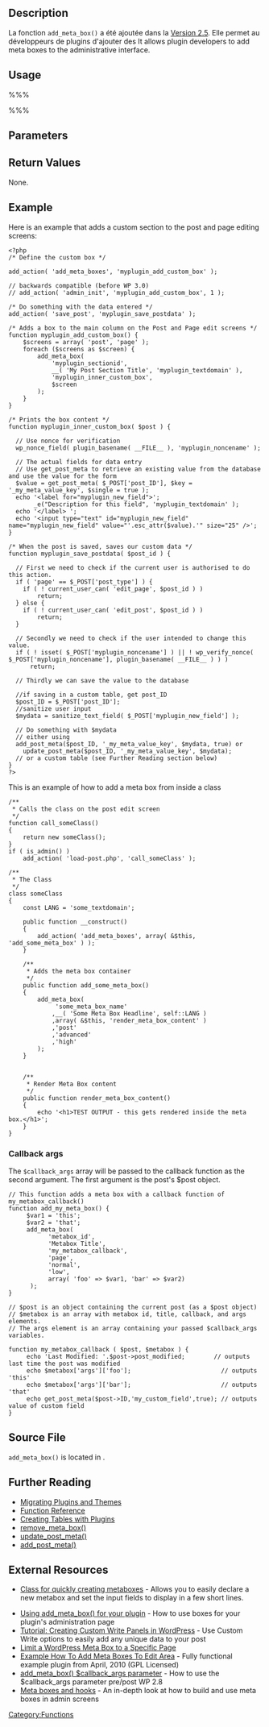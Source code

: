 {{Languages|
{{en|Function Reference/add_meta_box}}
{{ja|関数リファレンス/add_meta_box}}
}}

{{French Header}}
{{Stub}}

== Description ==

La fonction <tt>add_meta_box()</tt> a été ajoutée dans la [[Version 2.5]].  Elle permet au développeurs de plugins d'ajouter des It allows plugin developers to add meta boxes to the administrative interface.

== Usage ==

%%% <?php
   add_meta_box( $id, $title, $callback, $post_type, $context,
         $priority, $callback_args );
?>%%%

== Parameters ==

{{Parameter|$id|string|Identifiant unique de la metabox sur l'écrand d'édition.}}
{{Parameter|$title|string|Titre de la metabox, visible par les utilisateurs.}}

{{Parameter|$callback|callback|Function that prints out the HTML for the edit screen section. The function name as a string, or, within a class, an array to call one of the class's methods. The callback can accept up to two arguments, see [[#Callback args|Callback args]]. See the second example under [[Function_Reference/add_meta_box#Example|Example]] below.}}

{{Parameter|$post_type|string|Type de contenu concerné sur lequel s'affiche la Metabox (Article, page, ...) (<tt>'post'</tt>, <tt>'page'</tt>, <tt>'link'</tt>, <tt>'attachment'</tt> ou <tt>'custom_post_type'</tt> où custom_post_type est l'identifiant, ou label, unique de l'article personnalisé)}}

{{Parameter|$context|string|L'endroit où doit être affichée la metabox (<tt>'normal'</tt>, <tt>'advanced'</tt>, or <tt>'side'</tt>). (Note that 'side' doesn't exist before 2.7)|optional|'advanced'}}
{{Parameter|$priority|string|The priority within the context where the boxes should show (<tt>'high'</tt>, <tt>'core'</tt>, <tt>'default'</tt> or <tt>'low'</tt>)|optional|'default'}}
{{Parameter|$callback_args|array|Arguments to pass into your callback function. The callback will receive the $post object and whatever parameters are passed through this variable.|optional|null}}

== Return Values ==
None.

== Example ==

Here is an example that adds a custom section to the post and page editing screens: 

<pre>
<?php
/* Define the custom box */

add_action( 'add_meta_boxes', 'myplugin_add_custom_box' );

// backwards compatible (before WP 3.0)
// add_action( 'admin_init', 'myplugin_add_custom_box', 1 );

/* Do something with the data entered */
add_action( 'save_post', 'myplugin_save_postdata' );

/* Adds a box to the main column on the Post and Page edit screens */
function myplugin_add_custom_box() {
    $screens = array( 'post', 'page' );
    foreach ($screens as $screen) {
        add_meta_box(
            'myplugin_sectionid',
            __( 'My Post Section Title', 'myplugin_textdomain' ),
            'myplugin_inner_custom_box',
            $screen
        );
    }
}

/* Prints the box content */
function myplugin_inner_custom_box( $post ) {

  // Use nonce for verification
  wp_nonce_field( plugin_basename( __FILE__ ), 'myplugin_noncename' );

  // The actual fields for data entry
  // Use get_post_meta to retrieve an existing value from the database and use the value for the form
  $value = get_post_meta( $_POST['post_ID'], $key = '_my_meta_value_key', $single = true );
  echo '<label for="myplugin_new_field">';
       _e("Description for this field", 'myplugin_textdomain' );
  echo '</label> ';
  echo '<input type="text" id="myplugin_new_field" name="myplugin_new_field" value="'.esc_attr($value).'" size="25" />';
}

/* When the post is saved, saves our custom data */
function myplugin_save_postdata( $post_id ) {

  // First we need to check if the current user is authorised to do this action. 
  if ( 'page' == $_POST['post_type'] ) {
    if ( ! current_user_can( 'edit_page', $post_id ) )
        return;
  } else {
    if ( ! current_user_can( 'edit_post', $post_id ) )
        return;
  }

  // Secondly we need to check if the user intended to change this value.
  if ( ! isset( $_POST['myplugin_noncename'] ) || ! wp_verify_nonce( $_POST['myplugin_noncename'], plugin_basename( __FILE__ ) ) )
      return;

  // Thirdly we can save the value to the database

  //if saving in a custom table, get post_ID
  $post_ID = $_POST['post_ID'];
  //sanitize user input
  $mydata = sanitize_text_field( $_POST['myplugin_new_field'] );

  // Do something with $mydata 
  // either using 
  add_post_meta($post_ID, '_my_meta_value_key', $mydata, true) or
    update_post_meta($post_ID, '_my_meta_value_key', $mydata);
  // or a custom table (see Further Reading section below)
}
?>
</pre>

This is an example of how to add a meta box from inside a class

<pre>
/**
 * Calls the class on the post edit screen
 */
function call_someClass() 
{
    return new someClass();
}
if ( is_admin() )
    add_action( 'load-post.php', 'call_someClass' );

/** 
 * The Class
 */
class someClass
{
    const LANG = 'some_textdomain';

    public function __construct()
    {
        add_action( 'add_meta_boxes', array( &$this, 'add_some_meta_box' ) );
    }

    /**
     * Adds the meta box container
     */
    public function add_some_meta_box()
    {
        add_meta_box( 
             'some_meta_box_name'
            ,__( 'Some Meta Box Headline', self::LANG )
            ,array( &$this, 'render_meta_box_content' )
            ,'post' 
            ,'advanced'
            ,'high'
        );
    }


    /**
     * Render Meta Box content
     */
    public function render_meta_box_content() 
    {
        echo '<h1>TEST OUTPUT - this gets rendered inside the meta box.</h1>';
    }
}
</pre>

=== Callback args ===

The <code>$callback_args</code> array will be passed to the callback function as the second argument. The first argument is the post's $post object.

<pre>
// This function adds a meta box with a callback function of my_metabox_callback()
function add_my_meta_box() {
     $var1 = 'this';
     $var2 = 'that';
     add_meta_box( 
           'metabox_id',
           'Metabox Title',
           'my_metabox_callback',
           'page',
           'normal',
           'low', 
           array( 'foo' => $var1, 'bar' => $var2)
      );
}

// $post is an object containing the current post (as a $post object)
// $metabox is an array with metabox id, title, callback, and args elements. 
// The args element is an array containing your passed $callback_args variables.

function my_metabox_callback ( $post, $metabox ) {
     echo 'Last Modified: '.$post->post_modified;        // outputs last time the post was modified
     echo $metabox['args']['foo'];                         // outputs 'this'
     echo $metabox['args']['bar'];                         // outputs 'that'
     echo get_post_meta($post->ID,'my_custom_field',true); // outputs value of custom field
}
</pre>

== Source File ==

<code>add_meta_box()</code> is located in {{Trac|wp-admin/includes/template.php}}.

== Further Reading ==

* [[Migrating Plugins and Themes]]
* [[Function Reference]]
* [[Creating Tables with Plugins]]
* [[Function Reference/remove_meta_box | remove_meta_box()]]
* [[Function Reference/update post meta | update_post_meta()]]
* [[Function Reference/add post meta | add_post_meta()]]

== External Resources ==
* [https://gist.github.com/1880770 Class for quickly creating metaboxes] - Allows you to easily declare a new metabox and set the input fields to display in a few short lines.

* [http://andrewferguson.net/2008/09/26/using-add_meta_box/ Using add_meta_box() for your plugin] - How to use boxes for your plugin's administration page
* [http://wefunction.com/2008/10/tutorial-creating-custom-write-panels-in-wordpress/ Tutorial: Creating Custom Write Panels in WordPress] - Use Custom Write options to easily add any unique data to your post
* [http://farinspace.com/2010/03/page-specific-wordpress-meta-box/ Limit a WordPress Meta Box to a Specific Page]
* [http://wpengineer.com/1991/example-how-to-add-meta-boxes-to-edit-area/ Example How To Add Meta Boxes To Edit Area] - Fully functional example plugin from April, 2010 (GPL Licensed)
* [http://wordpress.org/support/topic/add_meta_box-callback-with-arguments add_meta_box() $callback_args parameter ] - How to use the $callback_args parameter pre/post WP 2.8
* [http://www.wproots.com/complex-meta-boxes-in-wordpress/ Meta boxes and hooks] - An in-depth look at how to build and use meta boxes in admin screens

{{Tag Footer}}

[[Category:Functions]]